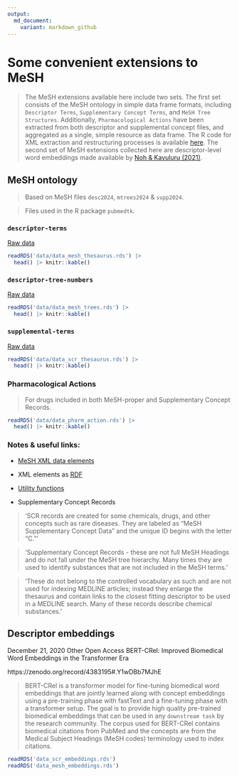 ```yaml
---
output:
  md_document:
    variant: markdown_github
---
```



# Some convenient extensions to MeSH

> The MeSH extensions available here include two sets.  The first set consists of the MeSH ontology in simple data frame formats, including `Descriptor Terms`, `Supplementary Concept Terms`, and `MeSH Tree Structures`. Additionally, `Pharmacological Actions` have been extracted from both descriptor and supplemental concept files, and aggregated as a single, simple resource as data frame.  The R code for XML extraction and restructuring processes is available [here](https://github.com/jaytimm/mesh-builds/blob/main/descriptor-records-trees.Rmd). The second set of MeSH extensions collected here are descriptor-level word embeddings made available by [Noh & Kavuluru (2021)](https://www.sciencedirect.com/science/article/pii/S1532046421001969).



## MeSH ontology 

> Based on MeSH files `desc2024`, `mtrees2024` & `supp2024`.

> Files used in the R package `pubmedtk`.


### `descriptor-terms`

[Raw data](https://nlmpubs.nlm.nih.gov/projects/mesh/MESH_FILES/xmlmesh/)

```r
readRDS('data/data_mesh_thesaurus.rds') |>
  head() |> knitr::kable()
```


### `descriptor-tree-numbers`

[Raw data](https://nlmpubs.nlm.nih.gov/projects/mesh/MESH_FILES/meshtrees/)

```r
readRDS('data/data_mesh_trees.rds') |>
  head() |> knitr::kable()
```


### `supplemental-terms`

[Raw data](https://nlmpubs.nlm.nih.gov/projects/mesh/MESH_FILES/xmlmesh/)

```r
readRDS('data/data_scr_thesaurus.rds') |>
  head() |> knitr::kable()
```


### Pharmacological Actions

> For drugs included in both MeSH-proper and Supplementary Concept Records.

```r
readRDS('data/data_pharm_action.rds') |>
  head() |> knitr::kable()
```




### Notes & useful links:

* [MeSH XML data elements](https://www.nlm.nih.gov/mesh/xml_data_elements.html)

* XML elements as [RDF](https://id.nlm.nih.gov/mesh/D000001.html)

* [Utility functions](https://github.com/scienceai/mesh-tree)

* Supplementary Concept Records

> 'SCR records are created for some chemicals, drugs, and other concepts
such as rare diseases. They are labeled as "MeSH Supplementary Concept
Data" and the unique ID begins with the letter "C."' 

> 'Supplementary Concept Records - these are not full MeSH Headings
and do not fall under the MeSH tree hierarchy. Many times they are used
to identify substances that are not included in the MeSH terms.'

> 'These do not belong to the controlled vocabulary as such and are not used for indexing MEDLINE articles; instead they enlarge the thesaurus and contain links to the closest fitting descriptor to be used in a MEDLINE search. Many of these records describe chemical substances.'



## Descriptor embeddings

December 21, 2020 Other Open Access
BERT-CRel: Improved Biomedical Word Embeddings in the Transformer Era

https://zenodo.org/record/4383195#.Y1wDBb7MJhE

> BERT-CRel is a transformer model for fine-tuning biomedical word embeddings that are jointly learned along with concept embeddings using a pre-training phase with fastText and a fine-tuning phase with a transformer setup. The goal is to provide high quality pre-trained biomedical embeddings that can be used in any `downstream task` by the research community. The corpus used for BERT-CRel contains biomedical citations from PubMed and the concepts are from the Medical Subject Headings (MeSH codes) terminology used to index citations. 


```r
readRDS('data_scr_embeddings.rds')
readRDS('data_mesh_embeddings.rds')
```


